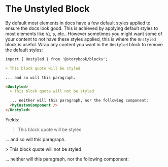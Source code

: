 
<Story of={Undefined} meta={StoriesMeta}/>

# The Unstyled Block

By default most elements in docs have a few default styles applied to ensure the docs look good. This is achieved by applying default styles to most elements like `h1`, `p`, etc..
However sometimes you might want some of your content to not have these styles applied, this is where the `Unstyled` block is useful. Wrap any content you want in the `Unstyled` block to remove the default styles:

```md
import { Unstyled } from '@storybook/blocks';

> This block quote will be styled

... and so will this paragraph.

<Unstyled>
  > This block quote will not be styled

  ... neither will this paragraph, nor the following component:
  <MyCustomComponent />
</Unstyled>
```

Yields: 

> This block quote will be styled

... and so will this paragraph.

<Unstyled>
  > This block quote will not be styled

  ... neither will this paragraph, nor the following component:
</Unstyled>


